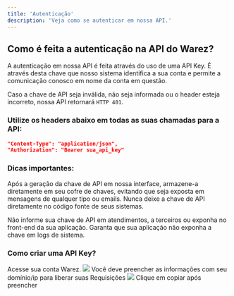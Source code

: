 ```yaml
---
title: 'Autenticação'
description: 'Veja como se autenticar em nossa API.'
---
```


## Como é feita a autenticação na API do Warez?

A autenticação em nossa API é feita através do uso de uma API Key. É através desta chave que nosso sistema identifica a sua conta e permite a comunicação conosco em nome da conta em questão.

Caso a chave de API seja inválida, não seja informada ou o header esteja incorreto, nossa API retornará `HTTP 401`.

### Utilize os headers abaixo em todas as suas chamadas para a API:
```json
"Content-Type": "application/json",
"Authorization": "Bearer sua_api_key"
```

### Dicas importantes:
<Warning>Após a geração da chave de API em nossa interface, armazene-a diretamente em seu cofre de chaves, evitando que seja exposta em mensagens de qualquer tipo ou emails. Nunca deixe a chave de API diretamente no código fonte de seus sistemas.</Warning>

<Warning>Não informe sua chave de API em atendimentos, a terceiros ou exponha no front-end da sua aplicação. Garanta que sua aplicação não exponha a chave em logs de sistema.</Warning>

### Como criar uma API Key?
<Steps>
  <Step title="Você precisará ter uma conta Warez">
    Acesse sua conta Warez.
  </Step>
  <Step title="Toque em Criar Api Key ">
    <img
  src="https://i.ibb.co/Tk82L2W/image.png"
    />

  </Step>
  <Step title="Clique em copiar">
    Você deve preencher as informações com seu domínio/ip para liberar suas Requisições 
      <img
  src="https://i.ibb.co/PTQ2BRW/image.png"
    />
    Clique em copiar após preencher
  </Step>
</Steps>







 

